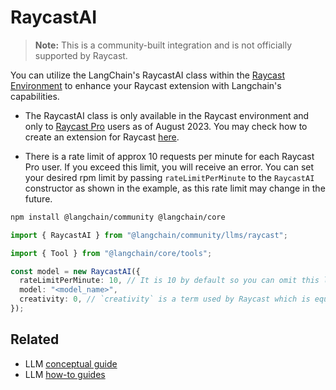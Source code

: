# RaycastAI

> **Note:** This is a community-built integration and is not officially supported by Raycast.

You can utilize the LangChain's RaycastAI class within the [Raycast Environment](https://developers.raycast.com/api-reference/ai) to enhance your Raycast extension with Langchain's capabilities.

- The RaycastAI class is only available in the Raycast environment and only to [Raycast Pro](https://www.raycast.com/pro) users as of August 2023. You may check how to create an extension for Raycast [here](https://developers.raycast.com/).

- There is a rate limit of approx 10 requests per minute for each Raycast Pro user. If you exceed this limit, you will receive an error. You can set your desired rpm limit by passing `rateLimitPerMinute` to the `RaycastAI` constructor as shown in the example, as this rate limit may change in the future.


<IntegrationInstallTooltip></IntegrationInstallTooltip>

```bash npm2yarn
npm install @langchain/community @langchain/core
```


```ts
import { RaycastAI } from "@langchain/community/llms/raycast";

import { Tool } from "@langchain/core/tools";

const model = new RaycastAI({
  rateLimitPerMinute: 10, // It is 10 by default so you can omit this line
  model: "<model_name>",
  creativity: 0, // `creativity` is a term used by Raycast which is equivalent to `temperature` in some other LLMs
});
```

## Related

- LLM [conceptual guide](/docs/concepts/text_llms)
- LLM [how-to guides](/docs/how_to/#llms)
